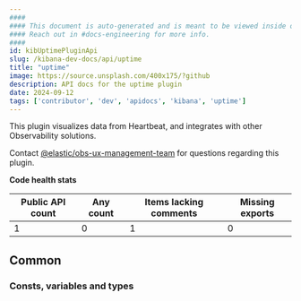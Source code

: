 ```yaml
---
####
#### This document is auto-generated and is meant to be viewed inside our experimental, new docs system.
#### Reach out in #docs-engineering for more info.
####
id: kibUptimePluginApi
slug: /kibana-dev-docs/api/uptime
title: "uptime"
image: https://source.unsplash.com/400x175/?github
description: API docs for the uptime plugin
date: 2024-09-12
tags: ['contributor', 'dev', 'apidocs', 'kibana', 'uptime']
---
```


This plugin visualizes data from Heartbeat, and integrates with other Observability solutions.

Contact [@elastic/obs-ux-management-team](https://github.com/orgs/elastic/teams/obs-ux-management-team) for questions regarding this plugin.

**Code health stats**

| Public API count  | Any count | Items lacking comments | Missing exports |
|-------------------|-----------|------------------------|-----------------|
| 1 | 0 | 1 | 0 |

## Common

### Consts, variables and types
<DocDefinitionList data={uptimeObj.common.misc}/>

